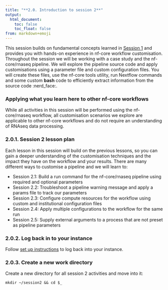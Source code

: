```yaml
---
title: "**2.0. Introduction to session 2**"
output:
  html_document:
    toc: false
    toc_float: false
from: markdown+emoji
---
```


This session builds on fundamental concepts learned in [Session 1](1.0_intro.md) and provides you with hands-on experience in nf-core workflow customisation. Throughout the session we will be working with a case study and the nf-core/rnaseq pipeline. We will explore the pipeline source code and apply customisations using a parameter file and custom configuration files. You will create these files, use the nf-core tools utility, run Nextflow commands and some custom **bash** code to efficiently extract information from the source code :nerd_face:. 

::: callout-note
### Applying what you learn here to other nf-core workflows
While all activities in this session will be performed using the nf-core/rnaseq workflow, all customisation scenarios we explore are applicable to other nf-core workflows and do not require an understanding of RNAseq data processing. 
:::

### **2.0.1. Session 2 lesson plan**

Each lesson in this session will build on the previous lessons, so you can gain a deeper understanding of the customisation techniques and the impact they have on the workflow and your results. There are many different ways to customise a pipeline and we will learn to:

* Session 2.1: Build a run command for the nf-core/rnaseq pipeline using required and optional parameters   
* Session 2.2: Troubleshoot a pipeline warning message and apply a params file to track our parameters 
* Session 2.3: Configure compute resources for the workflow using custom and institutional configuration files 
* Session 2.4: Apply multiple configurations to the workflow for the same run
* Session 2.5: Supply external arguments to a process that are not preset as pipeline parameters 

### **2.0.2. Log back in to your instance**

Follow [set up instructions](../setup.html) to log back into your instance. 

### **2.0.3. Create a new work directory**

Create a new directory for all session 2 activities and move into it: 

```default
mkdir ~/session2 && cd $_
```

